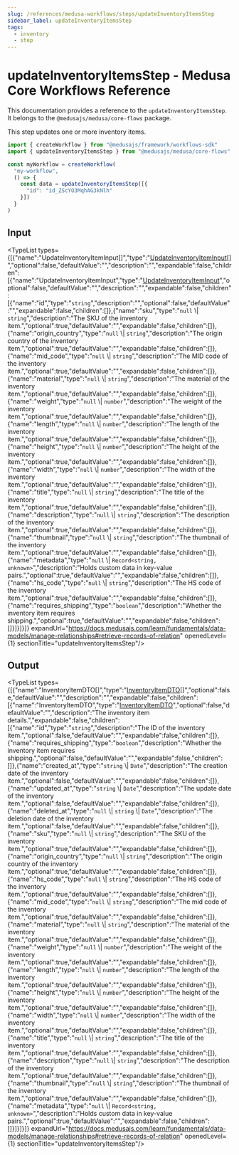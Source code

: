 ```yaml
---
slug: /references/medusa-workflows/steps/updateInventoryItemsStep
sidebar_label: updateInventoryItemsStep
tags:
  - inventory
  - step
---
```



# updateInventoryItemsStep - Medusa Core Workflows Reference

This documentation provides a reference to the `updateInventoryItemsStep`. It belongs to the `@medusajs/medusa/core-flows` package.

This step updates one or more inventory items.

```ts title="src/workflows/my-workflow.ts"
import { createWorkflow } from "@medusajs/framework/workflows-sdk"
import { updateInventoryItemsStep } from "@medusajs/medusa/core-flows"

const myWorkflow = createWorkflow(
  "my-workflow",
  () => {
    const data = updateInventoryItemsStep([{
      "id": "id_ZScYO3MqhAG3kNlh"
    }])
  }
)
```
  

## Input

<TypeList types={[{"name":"UpdateInventoryItemInput[]","type":"[UpdateInventoryItemInput](../../../../../types/InventoryTypes/interfaces/types.InventoryTypes.UpdateInventoryItemInput/page.mdx)[]","optional":false,"defaultValue":"","description":"","expandable":false,"children":[{"name":"UpdateInventoryItemInput","type":"[UpdateInventoryItemInput](../../../../../types/InventoryTypes/interfaces/types.InventoryTypes.UpdateInventoryItemInput/page.mdx)","optional":false,"defaultValue":"","description":"","expandable":false,"children":[{"name":"id","type":"`string`","description":"","optional":false,"defaultValue":"","expandable":false,"children":[]},{"name":"sku","type":"`null` \\| `string`","description":"The SKU of the inventory item.","optional":true,"defaultValue":"","expandable":false,"children":[]},{"name":"origin_country","type":"`null` \\| `string`","description":"The origin country of the inventory item.","optional":true,"defaultValue":"","expandable":false,"children":[]},{"name":"mid_code","type":"`null` \\| `string`","description":"The MID code of the inventory item.","optional":true,"defaultValue":"","expandable":false,"children":[]},{"name":"material","type":"`null` \\| `string`","description":"The material of the inventory item.","optional":true,"defaultValue":"","expandable":false,"children":[]},{"name":"weight","type":"`null` \\| `number`","description":"The weight of the inventory item.","optional":true,"defaultValue":"","expandable":false,"children":[]},{"name":"length","type":"`null` \\| `number`","description":"The length of the inventory item.","optional":true,"defaultValue":"","expandable":false,"children":[]},{"name":"height","type":"`null` \\| `number`","description":"The height of the inventory item.","optional":true,"defaultValue":"","expandable":false,"children":[]},{"name":"width","type":"`null` \\| `number`","description":"The width of the inventory item.","optional":true,"defaultValue":"","expandable":false,"children":[]},{"name":"title","type":"`null` \\| `string`","description":"The title of the inventory item.","optional":true,"defaultValue":"","expandable":false,"children":[]},{"name":"description","type":"`null` \\| `string`","description":"The description of the inventory item.","optional":true,"defaultValue":"","expandable":false,"children":[]},{"name":"thumbnail","type":"`null` \\| `string`","description":"The thumbnail of the inventory item.","optional":true,"defaultValue":"","expandable":false,"children":[]},{"name":"metadata","type":"`null` \\| `Record<string, unknown>`","description":"Holds custom data in key-value pairs.","optional":true,"defaultValue":"","expandable":false,"children":[]},{"name":"hs_code","type":"`null` \\| `string`","description":"The HS code of the inventory item.","optional":true,"defaultValue":"","expandable":false,"children":[]},{"name":"requires_shipping","type":"`boolean`","description":"Whether the inventory item requires shipping.","optional":true,"defaultValue":"","expandable":false,"children":[]}]}]}]} expandUrl="https://docs.medusajs.com/learn/fundamentals/data-models/manage-relationships#retrieve-records-of-relation" openedLevel={1} sectionTitle="updateInventoryItemsStep"/>

## Output

<TypeList types={[{"name":"InventoryItemDTO[]","type":"[InventoryItemDTO](../../../../../types/InventoryTypes/interfaces/types.InventoryTypes.InventoryItemDTO/page.mdx)[]","optional":false,"defaultValue":"","description":"","expandable":false,"children":[{"name":"InventoryItemDTO","type":"[InventoryItemDTO](../../../../../types/InventoryTypes/interfaces/types.InventoryTypes.InventoryItemDTO/page.mdx)","optional":false,"defaultValue":"","description":"The inventory item details.","expandable":false,"children":[{"name":"id","type":"`string`","description":"The ID of the inventory item.","optional":false,"defaultValue":"","expandable":false,"children":[]},{"name":"requires_shipping","type":"`boolean`","description":"Whether the inventory item requires shipping.","optional":false,"defaultValue":"","expandable":false,"children":[]},{"name":"created_at","type":"`string` \\| `Date`","description":"The creation date of the inventory item.","optional":false,"defaultValue":"","expandable":false,"children":[]},{"name":"updated_at","type":"`string` \\| `Date`","description":"The update date of the inventory item.","optional":false,"defaultValue":"","expandable":false,"children":[]},{"name":"deleted_at","type":"`null` \\| `string` \\| `Date`","description":"The deletion date of the inventory item.","optional":false,"defaultValue":"","expandable":false,"children":[]},{"name":"sku","type":"`null` \\| `string`","description":"The SKU of the inventory item.","optional":true,"defaultValue":"","expandable":false,"children":[]},{"name":"origin_country","type":"`null` \\| `string`","description":"The origin country of the inventory item.","optional":true,"defaultValue":"","expandable":false,"children":[]},{"name":"hs_code","type":"`null` \\| `string`","description":"The HS code of the inventory item.","optional":true,"defaultValue":"","expandable":false,"children":[]},{"name":"mid_code","type":"`null` \\| `string`","description":"The mid code of the inventory item.","optional":true,"defaultValue":"","expandable":false,"children":[]},{"name":"material","type":"`null` \\| `string`","description":"The material of the inventory item.","optional":true,"defaultValue":"","expandable":false,"children":[]},{"name":"weight","type":"`null` \\| `number`","description":"The weight of the inventory item.","optional":true,"defaultValue":"","expandable":false,"children":[]},{"name":"length","type":"`null` \\| `number`","description":"The length of the inventory item.","optional":true,"defaultValue":"","expandable":false,"children":[]},{"name":"height","type":"`null` \\| `number`","description":"The height of the inventory item.","optional":true,"defaultValue":"","expandable":false,"children":[]},{"name":"width","type":"`null` \\| `number`","description":"The width of the inventory item.","optional":true,"defaultValue":"","expandable":false,"children":[]},{"name":"title","type":"`null` \\| `string`","description":"The title of the inventory item.","optional":true,"defaultValue":"","expandable":false,"children":[]},{"name":"description","type":"`null` \\| `string`","description":"The description of the inventory item.","optional":true,"defaultValue":"","expandable":false,"children":[]},{"name":"thumbnail","type":"`null` \\| `string`","description":"The thumbnail of the inventory item.","optional":true,"defaultValue":"","expandable":false,"children":[]},{"name":"metadata","type":"`null` \\| `Record<string, unknown>`","description":"Holds custom data in key-value pairs.","optional":true,"defaultValue":"","expandable":false,"children":[]}]}]}]} expandUrl="https://docs.medusajs.com/learn/fundamentals/data-models/manage-relationships#retrieve-records-of-relation" openedLevel={1} sectionTitle="updateInventoryItemsStep"/>
